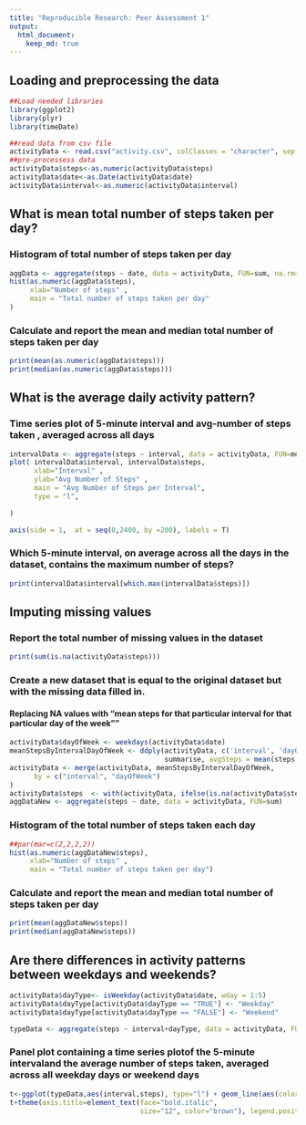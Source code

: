 ```yaml
---
title: "Reproducible Research: Peer Assessment 1"
output: 
  html_document:
    keep_md: true
---
```



## Loading and preprocessing the data
```r
##Load needed libraries
library(ggplot2)
library(plyr)
library(timeDate)

##read data from csv file
activityData <- read.csv("activity.csv", colClasses = "character", sep = ",")
##pre-processess data 
activityData$steps<-as.numeric(activityData$steps)
activityData$date<-as.Date(activityData$date)
activityData$interval<-as.numeric(activityData$interval)

```


## What is mean total number of steps taken per day?

### Histogram of total number of steps taken per day
```r
aggData <- aggregate(steps ~ date, data = activityData, FUN=sum, na.rm=TRUE)
hist(as.numeric(aggData$steps),
     xlab="Number of steps" ,  
     main = "Total number of steps taken per day"
)
```

### Calculate and report the mean and median total number of steps taken per day
```r
print(mean(as.numeric(aggData$steps)))
print(median(as.numeric(aggData$steps)))
```


## What is the average daily activity pattern?
### Time series plot of 5-minute interval and avg-number of steps taken , averaged across all days
```r
intervalData <- aggregate(steps ~ interval, data = activityData, FUN=mean, na.action  = na.pass, na.rm=TRUE)
plot( intervalData$interval, intervalData$steps, 
      xlab="Interval" , 
      ylab="Avg Number of Steps" , 
      main = "Avg Number of Steps per Interval",
      type = "l",
     
)

axis(side = 1,  at = seq(0,2400, by =200), labels = T)
```

### Which 5-minute interval, on average across all the days in the dataset, contains the maximum number of steps?
```r
print(intervalData$interval[which.max(intervalData$steps)])

```

## Imputing missing values
### Report the total number of missing values in the dataset
```r
print(sum(is.na(activityData$steps)))
```
### Create a new dataset that is equal to the original dataset but with the missing data filled in.
#### Replacing NA values with "mean steps for that particular interval for that particular day of the week""
```r
activityData$dayOfWeek <- weekdays(activityData$date)
meanStepsByIntervalDayOfWeek <- ddply(activityData, c('interval', 'dayOfWeek'),
                                      summarise, avgSteps = mean(steps, na.rm=TRUE))
activityData <- merge(activityData, meanStepsByIntervalDayOfWeek, 
      by = c("interval", "dayOfWeek") 
)
activityData$steps  <- with(activityData, ifelse(is.na(activityData$steps), activityData$avgSteps, activityData$steps))
aggDataNew <- aggregate(steps ~ date, data = activityData, FUN=sum)
```
### Histogram of the total number of steps taken each day
```r
##par(mar=c(2,2,2,2))
hist(as.numeric(aggDataNew$steps),
     xlab="Number of steps" ,  
     main = "Total number of steps taken per day")

```


### Calculate and report the mean and median total number of steps taken per day

```r
print(mean(aggDataNew$steps))
print(median(aggDataNew$steps))
```
## Are there differences in activity patterns between weekdays and weekends?
```r
activityData$dayType<- isWeekday(activityData$date, wday = 1:5)
activityData$dayType[activityData$dayType == "TRUE"] <- "Weekday"
activityData$dayType[activityData$dayType == "FALSE"] <- "Weekend"

typeData <- aggregate(steps ~ interval+dayType, data = activityData, FUN=mean, na.action  = na.pass, na.rm=TRUE)
```

### Panel plot containing a time series plotof the 5-minute intervaland the average number of steps taken, averaged across all weekday days or weekend days 
```r
t<-ggplot(typeData,aes(interval,steps), type="l") + geom_line(aes(color=dayType))+ facet_grid(dayType~.,)
t+theme(axis.title=element_text(face="bold.italic", 
                                size="12", color="brown"), legend.position="top")

```